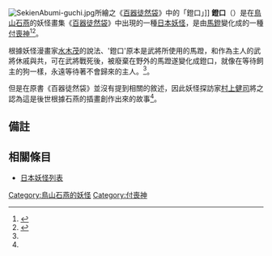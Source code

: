 [[File:SekienAbumi-guchi.jpg|right]]所繪之《[[百器徒然袋|百器徒然袋]]》中的「鐙口」]]
'''鐙口'''（{{lang-ja|あぶみくち}}）是在[[鳥山石燕|鳥山石燕]]的妖怪畫集《[[百器徒然袋|百器徒然袋]]》中出現的一種[[日本|日本]][[妖怪|妖怪]]，是由[[馬鐙|馬鐙]]變化成的一種[[付喪神|付喪神]]<ref name="mizuki">{{Cite book|author=[[水木しげる|水木しげる]]|title=《[[妖鬼化|妖鬼化]]》|volume=2 中部編|year=2004|publisher=[[Softgarage|Softgarage]]|isbn=978-4-86133-005-6|pages=10頁}}</ref><ref name="murakami">{{Cite book|author=[[村上健司|村上健司]]編著|title=《妖怪事典》|year=2000|publisher=[[毎日新聞社|毎日新聞社]]|isbn=978-4-620-31428-0|pages=18頁}}</ref>。

根據妖怪漫畫家[[水木茂|水木茂]]的說法、'鐙口'原本是武將所使用的馬蹬，和作為主人的武將休戚與共，可在武將戰死後，被廢棄在野外的馬蹬遂變化成鐙口，就像在等待飼主的狗一樣，永遠等待著不會歸來的主人。<ref name="mizuki" />。

但是在原書《百器徒然袋》並沒有提到相關的敘述，因此妖怪探訪家[[村上健司|村上健司]]將之認為這是後世根據石燕的插畫創作出來的故事<ref name="murakami" />。

== 備註 ==

{{reflist}}

== 相關條目 ==
* [[日本妖怪列表|日本妖怪列表]]

[[Category:鳥山石燕的妖怪|Category:鳥山石燕的妖怪]]
[[Category:付喪神|Category:付喪神]]